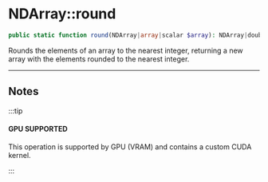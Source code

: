 
# NDArray::round

```php
public static function round(NDArray|array|scalar $array): NDArray|double;
```
Rounds the elements of an array to the nearest integer,
returning a new array with the elements rounded to the nearest integer.

---

## Notes

:::tip

#### GPU SUPPORTED
This operation is supported by GPU (VRAM) and contains a custom CUDA kernel.

:::

